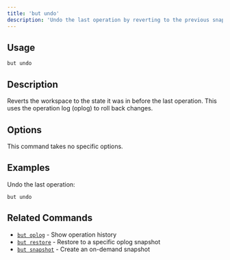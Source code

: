 ```yaml
---
title: 'but undo'
description: 'Undo the last operation by reverting to the previous snapshot'
---
```


## Usage

```
but undo
```

## Description

Reverts the workspace to the state it was in before the last operation. This uses the operation log (oplog) to roll back changes.

## Options

This command takes no specific options.

## Examples

Undo the last operation:

```
but undo
```

## Related Commands

- [`but oplog`](but-oplog) - Show operation history
- [`but restore`](but-restore) - Restore to a specific oplog snapshot
- [`but snapshot`](but-snapshot) - Create an on-demand snapshot
